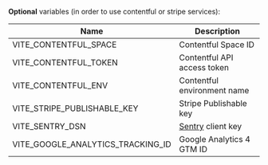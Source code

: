 **Optional** variables (in order to use contentful or stripe services):

| Name                              | Description                             |
| --------------------------------- | --------------------------------------- |
| VITE_CONTENTFUL_SPACE             | Contentful Space ID                     |
| VITE_CONTENTFUL_TOKEN             | Contentful API access token             |
| VITE_CONTENTFUL_ENV               | Contentful environment name             |
| VITE_STRIPE_PUBLISHABLE_KEY       | Stripe Publishable key                  |
| VITE_SENTRY_DSN                   | [Sentry](https://sentry.io/) client key |
| VITE_GOOGLE_ANALYTICS_TRACKING_ID | Google Analytics 4 GTM ID               |
